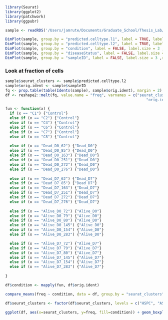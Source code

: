 ```r
library(Seurat)
library(ggplot2)
library(patchwork)
library(ggpubr)
```

```r
sample <- readRDS('/Users/jamrute/Documents/Graduate_School/Thesis_Lab/Lavine_Projects/Primary/COVID19_PBMC/azimuth/ref_query/cleaned_withPlatelets_query.rds')
```

```r
DimPlot(sample, group.by = "predicted.celltype.l1", label = TRUE, label.size = 3 ,repel = TRUE, reduction = "umap") + NoLegend()
DimPlot(sample, group.by = "predicted.celltype.l2", label = TRUE, label.size = 3 ,repel = TRUE, reduction = "umap") + NoLegend()
DimPlot(sample, group.by = "condition", label = FALSE, label.size = 3 ,repel = TRUE, reduction = "umap") 
DimPlot(sample, group.by = "diseaseStatus", label = FALSE, label.size = 3 ,repel = TRUE, reduction = "umap") 
DimPlot(sample, group.by = "sampleID", label = FALSE, label.size = 3 ,repel = TRUE, reduction = "umap")
```

### Look at fraction of cells 
```r
sample$seurat_clusters <- sample$predicted.celltype.l2
sample$orig.ident <- sample$sampleID
fq <- prop.table(table(Idents(sample), sample$orig.ident), margin = 2) * 100
df <- reshape2::melt(fq, value.name = "freq", varnames = c("seurat_clusters", 
                                                               "orig.ident"))
```

```r
fun <- function(x) {
  if (x == "C1") {"Control"} 
  else if (x == "C2") {"Control"}
  else if (x == "C4") {"Control"}
  else if (x == "C6") {"Control"}
  else if (x == "C7") {"Control"}
  else if (x == "C8") {"Control"}
  
  else if (x == "Dead_D0_62") {"Dead_D0"} 
  else if (x == "Dead_D0_85") {"Dead_D0"}
  else if (x == "Dead_D0_163") {"Dead_D0"}
  else if (x == "Dead_D0_251") {"Dead_D0"}
  else if (x == "Dead_D0_272") {"Dead_D0"}
  else if (x == "Dead_D0_276") {"Dead_D0"}
  
  else if (x == "Dead_D7_62") {"Dead_D7"} 
  else if (x == "Dead_D7_85") {"Dead_D7"}
  else if (x == "Dead_D7_163") {"Dead_D7"}
  else if (x == "Dead_D7_251") {"Dead_D7"}
  else if (x == "Dead_D7_272") {"Dead_D7"}
  else if (x == "Dead_D7_276") {"Dead_D7"}
  
  else if (x == "Alive_D0_72") {"Alive_D0"} 
  else if (x == "Alive_D0_79") {"Alive_D0"}
  else if (x == "Alive_D0_80") {"Alive_D0"}
  else if (x == "Alive_D0_145") {"Alive_D0"}
  else if (x == "Alive_D0_154") {"Alive_D0"}
  else if (x == "Alive_D0_283") {"Alive_D0"}  

  else if (x == "Alive_D7_72") {"Alive_D7"} 
  else if (x == "Alive_D7_79") {"Alive_D7"}
  else if (x == "Alive_D7_80") {"Alive_D7"}
  else if (x == "Alive_D7_145") {"Alive_D7"}
  else if (x == "Alive_D7_154") {"Alive_D7"}
  else if (x == "Alive_D7_283") {"Alive_D7"}
  
}
```

```r
df$condition <- mapply(fun, df$orig.ident)
```

```r
compare_means(freq ~ condition, data = df, group.by = "seurat_clusters")
```

```r
df$seurat_clusters <- factor(df$seurat_clusters, levels = c("HSPC", "ASDC", "pDC", "CD14 Mono", "CD16 Mono", "cDC1", "cDC2", "ILC", "NK", "NK Proliferating", "NK_CD56bright", "CD4 Naive", "CD8 Naive", "CD4 Proliferating", "CD8 Proliferating", "CD4 TEM", "CD8 TEM", "CD4 TCM", "CD8 TCM", "CD4 CTL", "dnT", "gdT", "MAIT", "Treg", "B naive", "B intermediate", "B memory", "Plasmablast", "Platelet"), ordered = TRUE)

ggplot(df, aes(x=seurat_clusters, y=freq, fill=condition)) + geom_boxplot(position=position_dodge(1.25)) + scale_fill_brewer(palette = "Blues") + facet_wrap(~seurat_clusters, scale="free", ncol=6) + theme_bw() + theme_linedraw() + theme(strip.background = element_blank()) + scale_y_continuous(labels = scales::number_format(accuracy = 0.01,decimal.mark = '.'))
```













